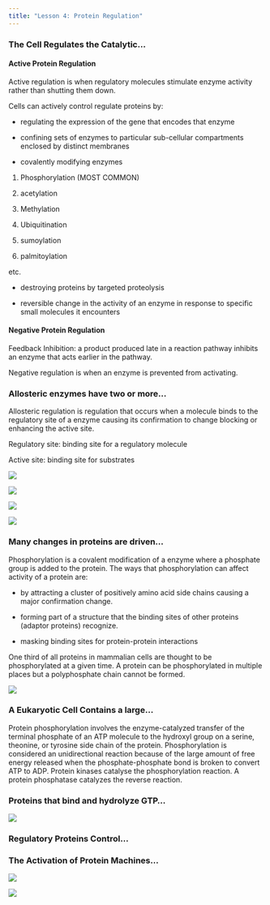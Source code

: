 ```yaml
---
title: "Lesson 4: Protein Regulation"
---
```


### The Cell Regulates the Catalytic...

#### Active Protein Regulation

Active regulation is when regulatory molecules stimulate enzyme activity rather than shutting them down.

Cells can actively control regulate proteins by:

-   regulating the expression of the gene that encodes that enzyme

-   confining sets of enzymes to particular sub-cellular compartments enclosed by distinct membranes

-   covalently modifying enzymes

1.  Phosphorylation (MOST COMMON)

2.  acetylation

3.  Methylation

4.  Ubiquitination

5.  sumoylation

6.  palmitoylation

etc.

-   destroying proteins by targeted proteolysis

-   reversible change in the activity of an enzyme in response to specific small molecules it encounters

#### Negative Protein Regulation

Feedback Inhibition: a product produced late in a reaction pathway inhibits an enzyme that acts earlier in the pathway.

Negative regulation is when an enzyme is prevented from activating.

### Allosteric enzymes have two or more...

Allosteric regulation is regulation that occurs when a molecule binds to the regulatory site of a enzyme causing its confirmation to change blocking or enhancing the active site.

Regulatory site: binding site for a regulatory molecule

Active site: binding site for substrates

![](allosteric_activation.jpeg)

![](Screenshot 2023-01-26 132551.jpg)

![](allosteric_inactivation.jpeg)

![](Screenshot 2023-01-26 132647.jpg)

### Many changes in proteins are driven...

Phosphorylation is a covalent modification of a enzyme where a phosphate group is added to the protein. The ways that phosphorylation can affect activity of a protein are:

-   by attracting a cluster of positively amino acid side chains causing a major confirmation change.

-   forming part of a structure that the binding sites of other proteins (adaptor proteins) recognize.

-   masking binding sites for protein-protein interactions

One third of all proteins in mammalian cells are thought to be phosphorylated at a given time. A protein can be phosphorylated in multiple places but a polyphosphate chain cannot be formed.

![](Screenshot 2023-01-26 132800.jpg)

### A Eukaryotic Cell Contains a large...

Protein phosphorylation involves the enzyme-catalyzed transfer of the terminal phosphate of an ATP molecule to the hydroxyl group on a serine, theonine, or tyrosine side chain of the protein. Phosphorylation is considered an unidirectional reaction because of the large amount of free energy released when the phosphate-phosphate bond is broken to convert ATP to ADP. Protein kinases catalyse the phosphorylation reaction. A protein phosphatase catalyzes the reverse reaction.

### Proteins that bind and hydrolyze GTP...

![](Screenshot 2023-01-26 132347.jpg)

### Regulatory Proteins Control...

### The Activation of Protein Machines...

![](GetImage.jpeg)

![](GetImage_1.jpeg)
